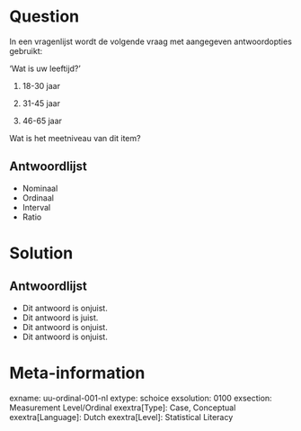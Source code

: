 Question
========
  
In een vragenlijst wordt de volgende vraag met aangegeven antwoordopties gebruikt:

'Wat is uw leeftijd?'

1. 18-30 jaar

2. 31-45 jaar

3. 46-65 jaar

Wat is het meetniveau van dit item?

Antwoordlijst
----------
* Nominaal
* Ordinaal
* Interval
* Ratio

Solution
========

Antwoordlijst
----------
* Dit antwoord is onjuist.
* Dit antwoord is juist.
* Dit antwoord is onjuist.
* Dit antwoord is onjuist.

Meta-information
================
exname: uu-ordinal-001-nl
extype: schoice
exsolution: 0100
exsection: Measurement Level/Ordinal
exextra[Type]: Case, Conceptual
exextra[Language]: Dutch
exextra[Level]: Statistical Literacy
